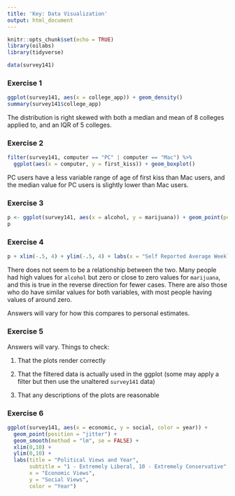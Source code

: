 ```yaml
---
title: 'Key: Data Visualization'
output: html_document
---
```


```r
knitr::opts_chunk$set(echo = TRUE)
library(oilabs)
library(tidyverse)
```

```r
data(survey141)
```

### Exercise 1

```r
ggplot(survey141, aes(x = college_app)) + geom_density()
summary(survey141$college_app)
```

The distribution is right skewed with both a median and mean of 8 colleges applied to, and an IQR of 5 colleges.

### Exercise 2

```r
filter(survey141, computer == "PC" | computer == "Mac") %>%
  ggplot(aes(x = computer, y = first_kiss)) + geom_boxplot()
```

PC users have a less variable range of age of first kiss than Mac users, and the median value for PC users is slightly lower than Mac users. 

### Exercise 3

```r
p <- ggplot(survey141, aes(x = alcohol, y = marijuana)) + geom_point(position = "jitter")
p
```

### Exercise 4

```r
p + xlim(-.5, 4) + ylim(-.5, 4) + labs(x = "Self Reported Average Weekly Alcohol Usage", y = "Self Reported Average Weekly Marijuana Usage")
```

There does not seem to be a relationship between the two. Many people had high values for `alcohol` but zero or close to zero values for `marijuana`, and this is true in the reverse direction for fewer cases. There are also those who do have similar values for both variables, with most people having values of around zero.

Answers will vary for how this compares to personal estimates.

### Exercise 5

Answers will vary. Things to check:

1. That the plots render correctly

2. That the filtered data is actually used in the ggplot (some may apply a filter but then use the unaltered `survey141` data)

3. That any descriptions of the plots are reasonable

### Exercise 6

```r
ggplot(survey141, aes(x = economic, y = social, color = year)) + 
  geom_point(position = "jitter") + 
  geom_smooth(method = "lm", se = FALSE) + 
  xlim(0,10) +
  ylim(0,10) + 
  labs(title = "Political Views and Year", 
       subtitle = "1 - Extremely Liberal, 10 - Extremely Conservative", 
       x = "Economic Views",
       y = "Social Views",
       color = "Year")
```

